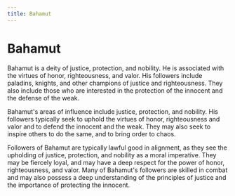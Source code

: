```yaml
---
title: Bahamut
---
```


# Bahamut

Bahamut is a deity of justice, protection, and nobility. He is associated with the virtues of honor, righteousness, and valor. His followers include paladins, knights, and other champions of justice and righteousness. They also include those who are interested in the protection of the innocent and the defense of the weak.

Bahamut's areas of influence include justice, protection, and nobility. His followers typically seek to uphold the virtues of honor, righteousness and valor and to defend the innocent and the weak. They may also seek to inspire others to do the same, and to bring order to chaos.

Followers of Bahamut are typically lawful good in alignment, as they see the upholding of justice, protection, and nobility as a moral imperative. They may be fiercely loyal, and may have a deep respect for the power of honor, righteousness, and valor. Many of Bahamut's followers are skilled in combat and may also possess a deep understanding of the principles of justice and the importance of protecting the innocent.
